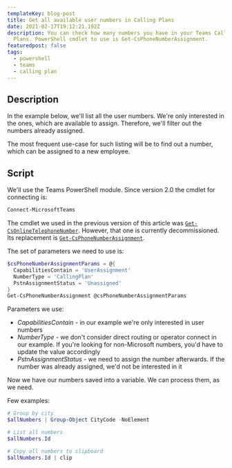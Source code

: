 ```yaml
---
templateKey: blog-post
title: Get all available user numbers in Calling Plans
date: 2021-02-17T19:12:21.192Z
description: You can check how many numbers you have in your Teams Calling
  Plans. PowerShell cmdlet to use is Get-CsPhoneNumberAssignment.
featuredpost: false
tags:
  - powershell
  - teams
  - calling plan
---
```

## Description

In the example below, we'll list all the user numbers. We're only interested in the ones, which are available to assign. Therefore, we'll filter out the numbers already assigned.

The most frequent use-case for such listing will be to find out a number, which can be assigned to a new employee. 

## Script

We'll use the Teams PowerShell module. Since version 2.0 the cmdlet for connecting is:

```powershell
Connect-MicrosoftTeams
```

The cmdlet we used in the previous version of this article was [`Get-CsOnlineTelephoneNumber`](https://docs.microsoft.com/en-us/powershell/module/skype/get-csonlinetelephonenumber?view=skype-ps). However, that one is currently decommissioned. Its replacement is [`Get-CsPhoneNumberAssignment`](https://docs.microsoft.com/en-us/powershell/module/teams/get-csphonenumberassignment?view=teams-ps).

The set of parameters we need to use is:

```powershell
$csPhoneNumberAssignmentParams = @{
  CapabilitiesContain = 'UserAssignment'
  NumberType = 'CallingPlan'
  PstnAssignmentStatus = 'Unassigned'
}
Get-CsPhoneNumberAssignment @csPhoneNumberAssignmentParams
```

Parameters we use:

* *CapabilitiesContain* - in our example we're only interested in user numbers
* *NumberType* - we don't consider direct routing or operator connect in our example. If you're looking for non-Microsoft numbers, you'd have to update the value accordingly
* *PstnAssignmentStatus* - we need to assign the number afterwards. If the number was already assigned, we'd not be interested in it

Now we have our numbers saved into a variable. We can process them, as we need. 

Few examples:

```powershell
# Group by city
$allNumbers | Group-Object CityCode -NoElement

# List all numbers
$allNumbers.Id

# Copy all numbers to clipboard
$allNumbers.Id | clip
```